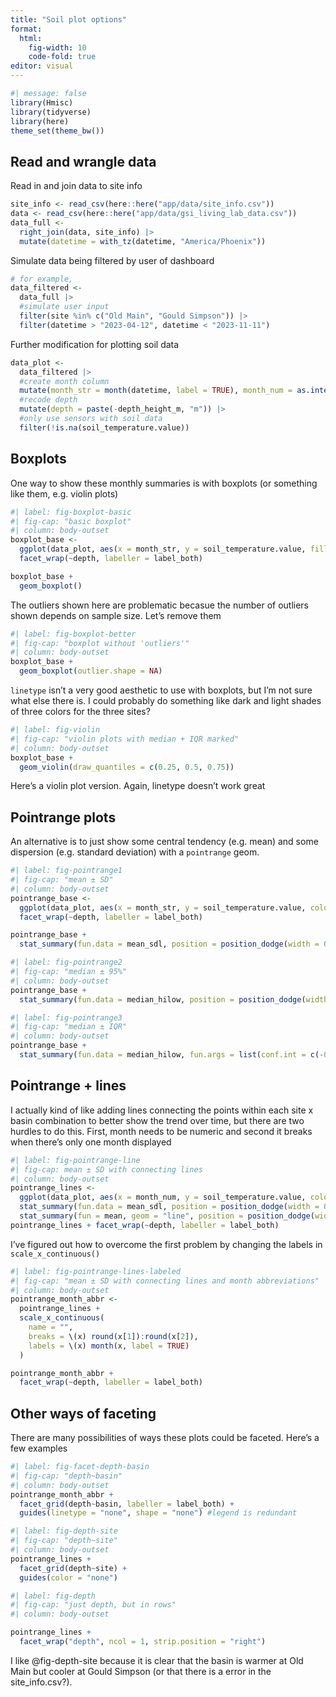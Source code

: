 ```yaml
---
title: "Soil plot options"
format: 
  html:
    fig-width: 10
    code-fold: true
editor: visual
---
```


```r
#| message: false
library(Hmisc)
library(tidyverse)
library(here)
theme_set(theme_bw())
```

## Read and wrangle data

Read in and join data to site info

```r
site_info <- read_csv(here::here("app/data/site_info.csv"))
data <- read_csv(here::here("app/data/gsi_living_lab_data.csv"))
data_full <- 
  right_join(data, site_info) |> 
  mutate(datetime = with_tz(datetime, "America/Phoenix"))
```

Simulate data being filtered by user of dashboard

```r
# for example,  
data_filtered <- 
  data_full |> 
  #simulate user input
  filter(site %in% c("Old Main", "Gould Simpson")) |> 
  filter(datetime > "2023-04-12", datetime < "2023-11-11")
```

Further modification for plotting soil data

```r
data_plot <- 
  data_filtered |> 
  #create month column
  mutate(month_str = month(datetime, label = TRUE), month_num = as.integer(month(datetime, label = FALSE))) |>
  #recode depth
  mutate(depth = paste(-depth_height_m, "m")) |> 
  #only use sensors with soil data
  filter(!is.na(soil_temperature.value))

```

## Boxplots

One way to show these monthly summaries is with boxplots (or something like them, e.g. violin plots)

```r
#| label: fig-boxplot-basic 
#| fig-cap: "basic boxplot"
#| column: body-outset
boxplot_base <-
  ggplot(data_plot, aes(x = month_str, y = soil_temperature.value, fill = site, linetype = basin)) +
  facet_wrap(~depth, labeller = label_both) 

boxplot_base +
  geom_boxplot()
```

The outliers shown here are problematic becasue the number of outliers shown depends on sample size.  Let's remove them

```r
#| label: fig-boxplot-better
#| fig-cap: "boxplot without 'outliers'"
#| column: body-outset
boxplot_base + 
  geom_boxplot(outlier.shape = NA)
```

`linetype` isn't a very good aesthetic to use with boxplots, but I'm not sure what else there is.  I could probably do something like dark and light shades of three colors for the three sites?


```r
#| label: fig-violin
#| fig-cap: "violin plots with median + IQR marked"
#| column: body-outset
boxplot_base + 
  geom_violin(draw_quantiles = c(0.25, 0.5, 0.75))
```
Here's a violin plot version.  Again, linetype doesn't work great


## Pointrange plots

An alternative is to just show some central tendency (e.g. mean) and some dispersion (e.g. standard deviation) with a `pointrange` geom.

```r
#| label: fig-pointrange1
#| fig-cap: "mean ± SD"
#| column: body-outset
pointrange_base <-
  ggplot(data_plot, aes(x = month_str, y = soil_temperature.value, color = site, linetype = basin, shape = basin)) +
  facet_wrap(~depth, labeller = label_both)

pointrange_base + 
  stat_summary(fun.data = mean_sdl, position = position_dodge(width = 0.7))
```
```r
#| label: fig-pointrange2
#| fig-cap: "median ± 95%"
#| column: body-outset
pointrange_base +
  stat_summary(fun.data = median_hilow, position = position_dodge(width = 0.7))
```


```r
#| label: fig-pointrange3
#| fig-cap: "median ± IQR"
#| column: body-outset
pointrange_base + 
  stat_summary(fun.data = median_hilow, fun.args = list(conf.int = c(-0.75, 0.75)), position = position_dodge(width = 0.7))
```

## Pointrange + lines

I actually kind of like adding lines connecting the points within each site x basin combination to better show the trend over time, but there are two hurdles to do this.  First, month needs to be numeric and second it breaks when there's only one month displayed

```r
#| label: fig-pointrange-line
#| fig-cap: mean ± SD with connecting lines
#| column: body-outset
pointrange_lines <-
  ggplot(data_plot, aes(x = month_num, y = soil_temperature.value, color = site, linetype = basin, shape = basin)) +
  stat_summary(fun.data = mean_sdl, position = position_dodge(width = 0.7)) +
  stat_summary(fun = mean, geom = "line", position = position_dodge(width = 0.7))
pointrange_lines + facet_wrap(~depth, labeller = label_both) 
```

I've figured out how to overcome the first problem by changing the labels in `scale_x_continuous()`

```r
#| label: fig-pointrange-lines-labeled
#| fig-cap: "mean ± SD with connecting lines and month abbreviations"
#| column: body-outset
pointrange_month_abbr <- 
  pointrange_lines +
  scale_x_continuous(
    name = "",
    breaks = \(x) round(x[1]):round(x[2]),
    labels = \(x) month(x, label = TRUE)
  ) 

pointrange_month_abbr +
  facet_wrap(~depth, labeller = label_both)
```

## Other ways of faceting

There are many possibilities of ways these plots could be faceted.  Here's a few examples

```r
#| label: fig-facet-depth-basin
#| fig-cap: "depth~basin"
#| column: body-outset
pointrange_month_abbr +
  facet_grid(depth~basin, labeller = label_both) +
  guides(linetype = "none", shape = "none") #legend is redundant
```


```r
#| label: fig-depth-site
#| fig-cap: "depth~site"
#| column: body-outset
pointrange_lines + 
  facet_grid(depth~site) +
  guides(color = "none")
```

```r
#| label: fig-depth
#| fig-cap: "just depth, but in rows"
#| column: body-outset

pointrange_lines +
  facet_wrap("depth", ncol = 1, strip.position = "right")
```


I like @fig-depth-site because it is clear that the basin is warmer at Old Main but cooler at Gould Simpson (or that there is a error in the site_info.csv?).

